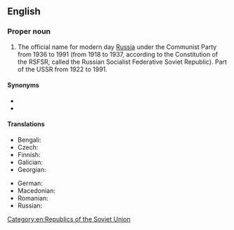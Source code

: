 ==English==

===Proper noun===
{{en-proper noun}}

# The official name for modern day [[Russia]] under the Communist Party from 1936 to 1991 (from 1918 to 1937, according to the Constitution of the RSFSR, called the Russian Socialist Federative Soviet Republic). Part of the USSR from 1922 to 1991.

====Synonyms====
* {{l|en|Russian SFSR}}
* {{l|en|RSFSR}}

====Translations====
{{trans-top|official name for modern day Russia before the collapse of the Soviet Union}}
* Bengali: {{t|bn|রাশিয়ান সোভিয়েত ফেডারেটিভ সোশালিস্ট রিপাবলিক}}
* Czech: {{t|cs|Ruská sovětská federativní socialistická republika|f}}
* Finnish: {{t|fi|Venäjän Sosialistinen Federatiivinen Neuvostotasavalta}}
* Galician: {{t|gl|República Socialista Federativa Soviética Rusa |f}}
* Georgian: {{t|ka|რუსეთის საბჭოთა ფედერაციული სოციალისტური რესპუბლიკა}}
{{trans-mid}}
* German: {{t|de|Russische Sozialistische Föderative Sowjetrepublik|f}}
* Macedonian: {{t|mk|Руска Советска Федеративна Социјалистичка Република|f|tr=Rúska Sóvetska Federatívna Socijalístička Repúblika}}
* Romanian: {{t|ro|Republica Sovietică Federativă Socialistă Rusă|f}}
* Russian: {{t+|ru|Росси́йская Сове́тская Федерати́вная Социалисти́ческая Респу́блика|f}}
{{trans-bottom}}

[[Category:en:Republics of the Soviet Union]]